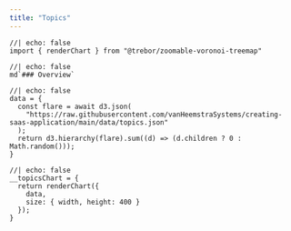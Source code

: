```yaml
---
title: "Topics"
---
```


```ojs
//| echo: false
import { renderChart } from "@trebor/zoomable-voronoi-treemap"
```

```ojs
//| echo: false
md`### Overview`
```

```ojs
//| echo: false
data = {
  const flare = await d3.json(
    "https://raw.githubusercontent.com/vanHeemstraSystems/creating-saas-application/main/data/topics.json"
  );
  return d3.hierarchy(flare).sum((d) => (d.children ? 0 : Math.random()));
}
```

```ojs
//| echo: false
__topicsChart = {
  return renderChart({
    data,
    size: { width, height: 400 }
  });
}
```
